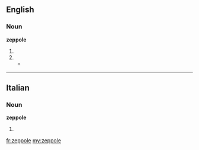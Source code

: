 ==English==

===Noun===
'''zeppole'''

# {{plural of|[[zeppola]]}}
# {{plural of|[[zeppole]]}}
#*{{quote-news|year=2007|date=August 6|author=David Gonzalez|title=A Neighborhood Balks at a Chain Restaurant|work=New York Times|url=http://www.nytimes.com/2007/08/06/nyregion/06pizza.html
|passage=Of all the spots the franchise could have chosen, why, he asks, did it have to be on the other side of the wall where two centurion busts stand guard above customers waiting for '''zeppoles''' or Sicilian slices? }}

----

==Italian==

===Noun===
'''zeppole''' {{f}}

# {{plural of|[[zeppola]]|lang=it}}

[[fr:zeppole]]
[[my:zeppole]]